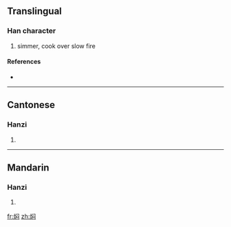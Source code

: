 {{also|燜}}
==Translingual==

===Han character===
{{Han char|rn=86|rad=火|as=07|sn=11|four=|canj=火中尸心 (FLSP)}}

# simmer, cook over slow fire

====References====
* {{Han ref|kx=0673.111|hdz=32205.110|uh=7116|ud=28950}}

----

==Cantonese==

===Hanzi===
{{yue-hanzi|jyut=|y=mun6|tra=燜}}

# {{defn|Cantonese}}

----

==Mandarin==

===Hanzi===
{{cmn-hanzi|tra=燜|pin=[[mèn]] ([[men4]])|wg=men<sup>4</sup>}}

# {{defn|Mandarin}}

[[fr:焖]]
[[zh:焖]]